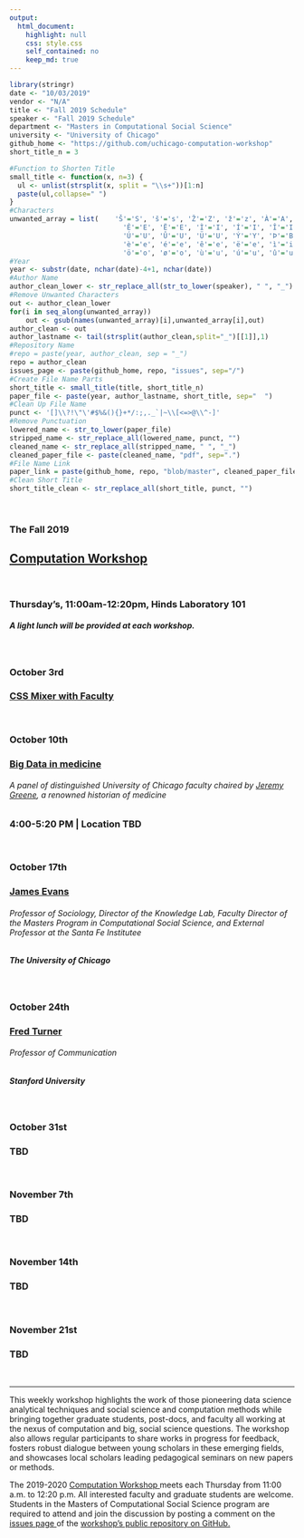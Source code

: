 ```yaml
---
output:
  html_document:
    highlight: null
    css: style.css
    self_contained: no
    keep_md: true
---
```


```r
library(stringr)
date <- "10/03/2019"
vendor <- "N/A"
title <- "Fall 2019 Schedule"
speaker <- "Fall 2019 Schedule"
department <- "Masters in Computational Social Science"
university <- "University of Chicago"
github_home <- "https://github.com/uchicago-computation-workshop"
short_title_n = 3
```

```r
#Function to Shorten Title
small_title <- function(x, n=3) {
  ul <- unlist(strsplit(x, split = "\\s+"))[1:n]
  paste(ul,collapse=" ")
}
#Characters
unwanted_array = list(    'Š'='S', 'š'='s', 'Ž'='Z', 'ž'='z', 'À'='A', 'Á'='A', 'Â'='A', 'Ã'='A', 'Ä'='A', 'Å'='A', 'Æ'='A', 'Ç'='C', 'È'='E', 'É'='E',
                            'Ê'='E', 'Ë'='E', 'Ì'='I', 'Í'='I', 'Î'='I', 'Ï'='I', 'Ñ'='N', 'Ò'='O', 'Ó'='O', 'Ô'='O', 'Õ'='O', 'Ö'='O', 'Ø'='O', 'Ù'='U',
                            'Ú'='U', 'Û'='U', 'Ü'='U', 'Ý'='Y', 'Þ'='B', 'ß'='Ss', 'à'='a', 'á'='a', 'â'='a', 'ã'='a', 'ä'='a', 'å'='a', 'æ'='a', 'ç'='c',
                            'è'='e', 'é'='e', 'ê'='e', 'ë'='e', 'ì'='i', 'í'='i', 'î'='i', 'ï'='i', 'ð'='o', 'ñ'='n', 'ò'='o', 'ó'='o', 'ô'='o', 'õ'='o',
                            'ö'='o', 'ø'='o', 'ù'='u', 'ú'='u', 'û'='u', 'ý'='y', 'ý'='y', 'þ'='b', 'ÿ'='y' )
#Year
year <- substr(date, nchar(date)-4+1, nchar(date))
#Author Name
author_clean_lower <- str_replace_all(str_to_lower(speaker), " ", "_")
#Remove Unwanted Characters
out <- author_clean_lower
for(i in seq_along(unwanted_array))
    out <- gsub(names(unwanted_array)[i],unwanted_array[i],out)
author_clean <- out
author_lastname <- tail(strsplit(author_clean,split="_")[[1]],1)
#Repository Name
#repo = paste(year, author_clean, sep = "_")
repo = author_clean
issues_page <- paste(github_home, repo, "issues", sep="/")
#Create File Name Parts
short_title <- small_title(title, short_title_n)
paper_file <- paste(year, author_lastname, short_title, sep="  ")
#Clean Up File Name
punct <- '[]\\?!\"\'#$%&(){}+*/:;,._`|~\\[<=>@\\^-]'
#Remove Punctuation
lowered_name <- str_to_lower(paper_file)
stripped_name <- str_replace_all(lowered_name, punct, "")
cleaned_name <- str_replace_all(stripped_name, " ", "_")
cleaned_paper_file <- paste(cleaned_name, "pdf", sep=".")
#File Name Link
paper_link = paste(github_home, repo, "blob/master", cleaned_paper_file, sep="/"  )
#Clean Short Title
short_title_clean <- str_replace_all(short_title, punct, "")
```

<br>

<h3 class=pfblock-header> The Fall 2019 </h3>
<h2 class=pfblock-header4> <a href="https://macss.uchicago.edu/content/computation-workshop"> Computation Workshop </a> </h2>
<br>
<h3 class=pfblock-header3> Thursday's, 11:00am-12:20pm, Hinds Laboratory 101 </h3>
<h5 class=pfblock-header3>A light lunch will be provided at each workshop.</h5>
<br>


<h3 class=pfblock-header4> October 3rd </h3>
<h3 class=pfblock-header4><a href="https://github.com/uchicago-computation-workshop/fall2019mixer"> CSS Mixer with Faculty </a> </h3>
<br>


<h3 class=pfblock-header4> October 10th </h3>
<h3 class=pfblock-header4><a href="https://github.com/uchicago-computation-workshop/BigDataMedicine"> Big Data in medicine </a> </h3>
<h6 class=pfblock-header4>A panel of distinguished University of Chicago faculty chaired by <a href="https://www.hopkinshistoryofmedicine.org/content/jeremy-greene">Jeremy Greene</a>, a renowned historian of medicine</h6>
<h3 class=pfblock-header4>4:00-5:20 PM | Location TBD</h5>
<br>

<h3 class=pfblock-header4> October 17th </h3>
<h3 class=pfblock-header4><a href="https://macss.uchicago.edu/directory/james-evans"> James Evans </a> </h3>
<h6 class=pfblock-header4>Professor of Sociology, Director of the Knowledge Lab, Faculty Director of the Masters Program in Computational Social Science, and External Professor at the Santa Fe Institutee</h6>
<h5 class=pfblock-header4>The University of Chicago</h5>
<br>


<h3 class=pfblock-header4>October 24th </h3>
<h3 class=pfblock-header4><a href="https://fredturner.stanford.edu/"> Fred Turner </a> </h3>
<h6 class=pfblock-header4>Professor of Communication </h6>
<h5 class=pfblock-header4>Stanford University</h5>
<br>


<h3 class=pfblock-header4>October 31st </h3>
<h3 class=pfblock-header4> TBD </h3>
<br>

<h3 class=pfblock-header4>November 7th </h3>
<h3 class=pfblock-header4> TBD </h3>
<br>

<h3 class=pfblock-header4>November 14th </h3>
<h3 class=pfblock-header4> TBD </h3>
<br>

<h3 class=pfblock-header4>November 21st </h3>
<h3 class=pfblock-header4> TBD </h3>
<br>


---

<p class=footertext2> This weekly workshop highlights the work of those pioneering data science analytical techniques and social science and computation methods while bringing together graduate students, post-docs, and faculty all working at the nexus of computation and big, social science questions. The workshop also allows regular participants to share works in progress for feedback, fosters robust dialogue between young scholars in these emerging fields, and showcases local scholars leading pedagogical seminars on new papers or methods. </p>

<p class=footertext2> The 2019-2020 <a href="https://macss.uchicago.edu/content/computation-workshop"> Computation Workshop </a> meets each Thursday from 11:00 a.m. to 12:20 p.m. All interested faculty and graduate students are welcome. Students in the Masters of Computational Social Science program are required to attend and join the discussion by posting a comment on the <a href="https://github.com/uchicago-computation-workshop/README"> issues page </a> of the <a href="https://github.com/uchicago-computation-workshop"> workshop's public repository on GitHub.</a></p>
